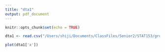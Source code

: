 ```yaml
---
title: "dta1"
output: pdf_document
---
```


```r
knitr::opts_chunk$set(echo = TRUE)
```

```r
dta1 <- read.csv("/Users/shiji/Documents/ClassFiles/Senior2/STAT153/group_proj/TimeSeriesFinalProject/stat153_final_project/data1.csv")
```

```r
plot(dta1['x'])
```

